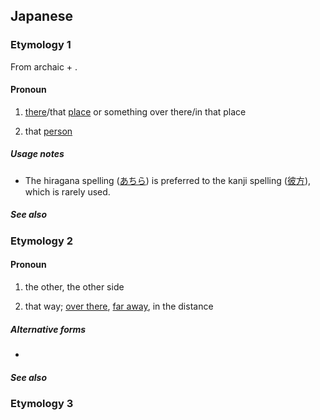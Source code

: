 ==Japanese==

===Etymology 1===
{{ja-kanjitab|あ|ちら|yomi=k,irr|alt=あちら}}
From archaic {{ja-r|あち}} + {{ja-r|等|ら|about; around; approximately}}.

====Pronoun====
{{ja-pos|pronoun|あちら}}

# [[there]]/that [[place]] or something over there/in that place
#: {{ja-x|皆さま、あちらをごらんください|みな さま、あちら を ごらん ください|Everybody, please look in '''that direction'''.}}
# {{q|polite}} that [[person]]
#: {{ja-x|あちらがお父さまですか|あちら が おとうさま です か|Is that you father? (polite)}}

=====Usage notes=====
* The hiragana spelling ([[あちら]]) is preferred to the kanji spelling ([[彼方]]), which is rarely used.

=====See also=====
{{Japanese demonstratives}}

===Etymology 2===
{{ja-kanjitab|yomi=irr}}

====Pronoun====
{{ja-pos|pronoun|かなた}}

# the other, the other side
#:{{ja-usex|'''彼方'''の神、クルフィックス|'''^かなた''' の ^かみ、^クルフィックス|Kruphix, God of '''Horizons'''}}
# that way; [[over there]], [[far away]], in the distance

=====Alternative forms=====
* {{l|ja|あなた}}

=====See also=====
{{Classical Japanese pronouns and demonstratives}}

===Etymology 3===
{{ja-kanjitab|あ|なた|yomi=k,irr}}
{{ja-see|あなた}}